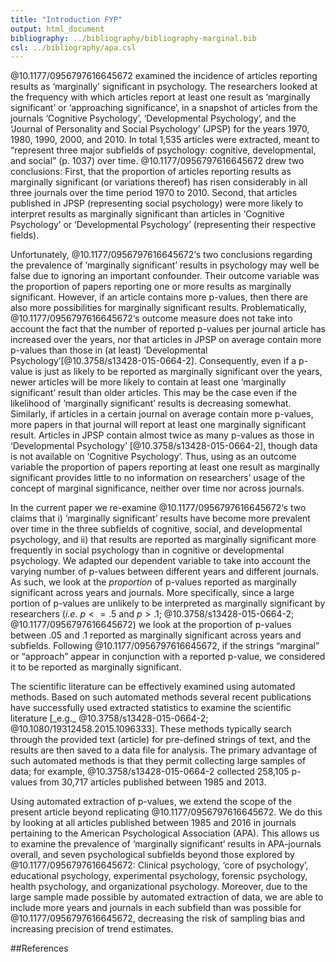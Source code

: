 ```yaml
---
title: "Introduction FYP"
output: html_document
bibliography: ../bibliography/bibliography-marginal.bib
csl: ../bibliography/apa.csl
---
```


@10.1177/0956797616645672 examined the incidence of articles reporting results as 'marginally' significant in psychology. The researchers looked at the frequency with which articles report at least one result as 'marginally significant' or 'approaching significance', in a snapshot of articles from the journals 'Cognitive Psychology', 'Developmental Psychology', and the 'Journal of Personality and Social Psychology' (JPSP) for the years 1970, 1980, 1990, 2000, and 2010. In total 1,535 articles were extracted, meant to "represent three major subfields of psychology: cognitive, developmental, and social" (p. 1037) over time. @10.1177/0956797616645672 drew two conclusions: First, that the proportion of articles reporting results as marginally significant (or variations thereof) has risen considerably in all three journals over the time period 1970 to 2010. Second, that articles published in JPSP (representing social psychology) were more likely to interpret results as marginally significant than articles in 'Cognitive Psychology' or 'Developmental Psychology' (representing their respective fields). 

Unfortunately, @10.1177/0956797616645672's two conclusions regarding the prevalence of 'marginally significant' results in psychology may well be false due to ignoring an important confounder. Their outcome variable was the proportion of papers reporting one or more results as marginally significant. However, if an article contains more p-values, then there are also more possibilities for marginally significant results. Problematically, @10.1177/0956797616645672's outcome measure does not take into account the fact that the number of reported p-values per journal article has increased over the years, nor that articles in JPSP on average contain more p-values than those in (at least) 'Developmental Psychology'[@10.3758/s13428-015-0664-2]. Consequently, even if a p-value is just as likely to be reported as marginally significant over the years, newer articles will be more likely to contain at least one 'marginally significant' result than older articles. This may be the case even if the likelihood of 'marginally significant' results is decreasing somewhat. Similarly, if articles in a certain journal on average contain more p-values, more papers in that journal will report at least one marginally significant result. Articles in JPSP contain almost twice as many p-values as those in 'Developmental Psychology' [@10.3758/s13428-015-0664-2], though data is not available on 'Cognitive Psychology'. Thus, using as an outcome variable the proportion of papers reporting at least one result as marginally significant provides little to no information on researchers' usage of the concept of marginal significance, neither over time nor across journals.

In the current paper we re-examine @10.1177/0956797616645672's two claims that i) 'marginally significant' results have become more prevalent over time in the three subfields of cognitive, social, and developmental psychology, and ii) that results are reported as marginally significant more frequently in social psychology than in cognitive or developmental psychology. We adapted our dependent variable to take into account the varying number of p-values between different years and different journals. As such, we look at the _proportion_ of p-values reported as marginally significant across years and journals. More specifically, since a large portion of p-values are unlikely to be interpreted as marginally significant by researchers (_i.e._ $p <= .5$ and $p > .1$; @10.3758/s13428-015-0664-2; @10.1177/0956797616645672) we look at the proportion of p-values between .05 and .1 reported as marginally significant across years and subfields. Following @10.1177/0956797616645672, if the strings "marginal" or "approach" appear in conjunction with a reported p-value, we considered it to be reported as marginally significant.

The scientific literature can be effectively examined using automated methods. Based on such automated methods several recent publications have successfully used extracted statistics to examine the scientific literature [_e.g._ @10.3758/s13428-015-0664-2; @10.1080/19312458.2015.1096333]. These methods typically search through the provided text (article) for pre-defined strings of text, and the results are then saved to a data file for analysis. The primary advantage of such automated methods is that they permit collecting large samples of data; for example, @10.3758/s13428-015-0664-2 collected 258,105 p-values from 30,717 articles published between 1985 and 2013. 

Using automated extraction of p-values, we extend the scope of the present article beyond replicating @10.1177/0956797616645672. We do this by looking at all articles published between 1985 and 2016 in journals pertaining to the American Psychological Association (APA). This allows us to examine the prevalence of 'marginally significant' results in APA-journals overall, and seven psychological subfields beyond those explored by @10.1177/0956797616645672: Clinical psychology, 'core of psychology', educational psychology, experimental psychology, forensic psychology, health psychology, and organizational psychology. Moreover, due to the large sample made possible by automated extraction of data, we are able to include more years and journals in each subfield than was possible for @10.1177/0956797616645672, decreasing the risk of sampling bias and increasing precision of trend estimates.


##References

